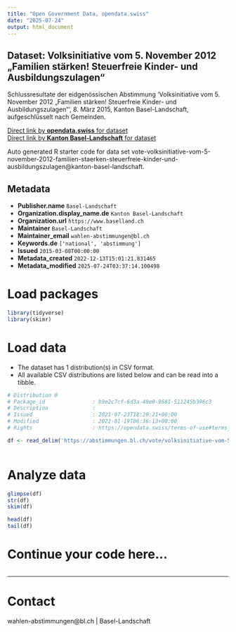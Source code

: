 ```yaml
---
title: "Open Government Data, opendata.swiss"
date: "2025-07-24"
output: html_document
---
```


## Dataset: Volksinitiative vom 5. November 2012 „Familien stärken! Steuerfreie Kinder- und Ausbildungszulagen“

Schlussresultate der eidgenössischen Abstimmung 'Volksinitiative vom 5. November 2012 „Familien stärken! Steuerfreie Kinder- und Ausbildungszulagen“', 8. März 2015, Kanton Basel-Landschaft, aufgeschlüsselt nach Gemeinden.

[Direct link by **opendata.swiss** for dataset](https://opendata.swiss/de/dataset/volksinitiative-vom-5-november-2012-familien-starken-steuerfreie-kinder-und-ausbildungszulagen1)<br>
[Direct link by **Kanton Basel-Landschaft** for dataset](https://abstimmungen.bl.ch/vote/volksinitiative-vom-5-november-2012-familien-staerken-steuerfreie-kinder-und-ausbildungszulagen/data)

Auto generated R starter code for data set vote-volksinitiative-vom-5-november-2012-familien-staerken-steuerfreie-kinder-und-ausbildungszulagen@kanton-basel-landschaft.

## Metadata

- **Publisher.name** `Basel-Landschaft`
- **Organization.display_name.de** `Kanton Basel-Landschaft`
- **Organization.url** `https://www.baselland.ch`
- **Maintainer** `Basel-Landschaft`
- **Maintainer_email** `wahlen-abstimmungen@bl.ch`
- **Keywords.de** `['national', 'abstimmung']`
- **Issued** `2015-03-08T00:00:00`
- **Metadata_created** `2022-12-13T15:01:21.831465`
- **Metadata_modified** `2025-07-24T03:37:14.100498`


# Load packages

```r

library(tidyverse)
library(skimr)

```

# Load data

-   The dataset has 1 distribution(s) in CSV format.
-   All available CSV distributions are listed below and can be read into a tibble.

```r

# Distribution 0
# Package_id               : b9e2c7cf-6d3a-49e0-9681-511245b396c3
# Description              : 
# Issued                   : 2021-07-23T18:29:21+00:00
# Modified                 : 2022-01-19T06:36:13+00:00
# Rights                   : https://opendata.swiss/terms-of-use#terms_by

df <- read_delim('https://abstimmungen.bl.ch/vote/volksinitiative-vom-5-november-2012-familien-staerken-steuerfreie-kinder-und-ausbildungszulagen/data-csv')



```

# Analyze data

```r

glimpse(df)
str(df)
skim(df)

head(df)
tail(df)

```

# Continue your code here...

```r

```

------------------------------------------------------------------------

# Contact

wahlen-abstimmungen@bl.ch | Basel-Landschaft
